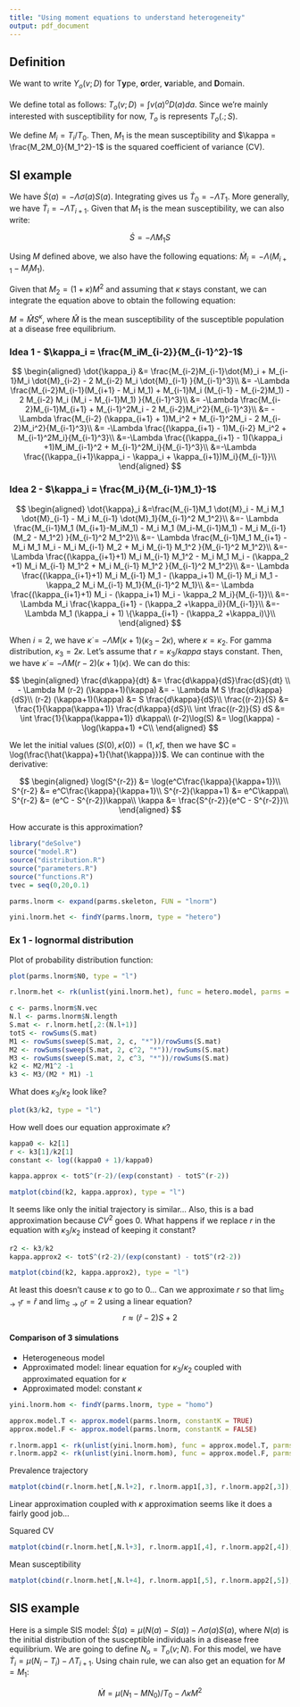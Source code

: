 ```yaml
---
title: "Using moment equations to understand heterogeneity"
output: pdf_document
---
```


## Definition

We want to write $Y_o(v;D)$ for T**y**pe, **o**rder, **v**ariable, and **D**omain.

We define total as follows: $T_o(v;D) = \int v(a)^o D(a) da$. Since we're mainly interested with susceptibility for now, $T_o$ is represents $T_o(.;S)$.

We define $M_i = T_i/T_0$. Then, $M_1$ is the mean susceptibility and $\kappa = \frac{M_2M_0}{M_1^2}-1$ is the squared coefficient of variance (CV).

## SI example

We have $\dot{S}(a) = - \Lambda \sigma(a) S(a)$. Integrating gives us $\dot{T}_0 = - \Lambda T_1$. More generally, we have $\dot{T}_i = - \Lambda T_{i+1}$. Given that $M_1$ is the mean susceptibility, we can also write:

$$
\dot{S} = - \Lambda M_1 S
$$

Using $M$ defined above, we also have the following equations: $\dot{M}_i = - \Lambda (M_{i+1} - M_i M_1)$.

Given that $M_2 = (1 + \kappa) M^2$ and assuming that $\kappa$ stays constant, we can integrate the equation above to obtain the following equation:

$M = \hat{M}S^\kappa$, where $\hat{M}$ is the mean susceptibility of the susceptible population at a disease free equilibrium.

### Idea 1 - $\kappa_i = \frac{M_iM_{i-2}}{M_{i-1}^2}-1$

$$
\begin{aligned}
\dot{\kappa_i} &= \frac{M_{i-2}M_{i-1}\dot{M}_i + M_{i-1}M_i \dot{M}_{i-2} - 2 M_{i-2} M_i \dot{M}_{i-1} }{M_{i-1}^3}\\
&= -\Lambda \frac{M_{i-2}M_{i-1}(M_{i+1} - M_i M_1) + M_{i-1}M_i (M_{i-1} - M_{i-2}M_1) - 2 M_{i-2} M_i (M_i - M_{i-1}M_1) }{M_{i-1}^3}\\
&= -\Lambda \frac{M_{i-2}M_{i-1}M_{i+1} + M_{i-1}^2M_i - 2 M_{i-2}M_i^2}{M_{i-1}^3}\\
&= -\Lambda \frac{M_{i-2} (\kappa_{i+1} + 1)M_i^2 + M_{i-1}^2M_i - 2 M_{i-2}M_i^2}{M_{i-1}^3}\\
&= -\Lambda \frac{(\kappa_{i+1} - 1)M_{i-2} M_i^2 + M_{i-1}^2M_i}{M_{i-1}^3}\\
&=-\Lambda \frac{(\kappa_{i+1} - 1)(\kappa_i +1)M_iM_{i-1}^2 + M_{i-1}^2M_i}{M_{i-1}^3}\\
&=-\Lambda \frac{(\kappa_{i+1}\kappa_i - \kappa_i + \kappa_{i+1})M_i}{M_{i-1}}\\
\end{aligned}
$$

### Idea 2 - $\kappa_i = \frac{M_i}{M_{i-1}M_1}-1$

$$
\begin{aligned}
\dot{\kappa}_i &=\frac{M_{i-1}M_1 \dot{M}_i - M_i M_1 \dot{M}_{i-1} - M_i M_{i-1} \dot{M}_1}{M_{i-1}^2 M_1^2}\\
&=- \Lambda \frac{M_{i-1}M_1 (M_{i+1}-M_iM_1) - M_i M_1 (M_i-M_{i-1}M_1) - M_i M_{i-1} (M_2 - M_1^2) }{M_{i-1}^2 M_1^2}\\
&=- \Lambda \frac{M_{i-1}M_1 M_{i+1} - M_i M_1 M_i - M_i M_{i-1} M_2 + M_i M_{i-1} M_1^2 }{M_{i-1}^2 M_1^2}\\
&=- \Lambda \frac{(\kappa_{i+1}+1) M_i M_{i-1} M_1^2  - M_i M_1 M_i - (\kappa_2 +1) M_i M_{i-1} M_1^2 + M_i M_{i-1} M_1^2 }{M_{i-1}^2 M_1^2}\\
&=- \Lambda \frac{(\kappa_{i+1}+1) M_i M_{i-1} M_1 - (\kappa_i+1) M_{i-1} M_i M_1 - \kappa_2 M_i M_{i-1} M_1}{M_{i-1}^2 M_1}\\
&=- \Lambda \frac{(\kappa_{i+1}+1) M_i - (\kappa_i+1) M_i - \kappa_2 M_i}{M_{i-1}}\\
&=- \Lambda M_i \frac{\kappa_{i+1} - (\kappa_2 +\kappa_i)}{M_{i-1}}\\
&=- \Lambda M_1 (\kappa_i + 1) \{\kappa_{i+1} - (\kappa_2 +\kappa_i)\}\\
\end{aligned}
$$

When $i = 2$, we have $\dot{\kappa} = - \Lambda M (\kappa+1)(\kappa_3 - 2 \kappa)$, where $\kappa = \kappa_2$. For gamma distribution, $\kappa_3 = 2 \kappa$. Let's assume that $r = \kappa_3/kappa$ stays constant. Then, we have $\dot{\kappa} = - \Lambda M (r-2) (\kappa+1)(\kappa)$. We can do this:

$$
\begin{aligned}
\frac{d\kappa}{dt} &= \frac{d\kappa}{dS}\frac{dS}{dt} \\
- \Lambda M (r-2) (\kappa+1)(\kappa) &= - \Lambda M S \frac{d\kappa}{dS}\\
(r-2) (\kappa+1)(\kappa) &= S \frac{d\kappa}{dS}\\
\frac{(r-2)}{S} &= \frac{1}{\kappa(\kappa+1)} \frac{d\kappa}{dS}\\
\int \frac{(r-2)}{S} dS &= \int \frac{1}{\kappa(\kappa+1)} d\kappa\\
(r-2)\log(S) &= \log(\kappa) - \log(\kappa+1) +C\\
\end{aligned}
$$

We let the initial values $(S(0) , \kappa(0)) = (1,\hat{\kappa})$, then we have $C = \log(\frac{\hat{\kappa}+1}{\hat{\kappa}})$. We can continue with the derivative:

$$
\begin{aligned}
\log(S^{r-2}) &= \log(e^C\frac{\kappa}{\kappa+1})\\
S^{r-2} &= e^C\frac{\kappa}{\kappa+1}\\
S^{r-2}(\kappa+1) &= e^C\kappa\\
S^{r-2} &= (e^C - S^{r-2})\kappa\\
\kappa &= \frac{S^{r-2}}{e^C - S^{r-2}}\\
\end{aligned}
$$

How accurate is this approximation?

```r
library("deSolve")
source("model.R")
source("distribution.R")
source("parameters.R")
source("functions.R")
tvec = seq(0,20,0.1)

parms.lnorm <- expand(parms.skeleton, FUN = "lnorm")

yini.lnorm.het <- findY(parms.lnorm, type = "hetero")
```

### Ex 1 - lognormal distribution

Plot of probability distribution function:

```r
plot(parms.lnorm$N0, type = "l")

```

```r
r.lnorm.het <- rk(unlist(yini.lnorm.het), func = hetero.model, parms = parms.lnorm, time = tvec)

c <- parms.lnorm$N.vec 
N.l <- parms.lnorm$N.length
S.mat <- r.lnorm.het[,2:(N.l+1)]
totS <- rowSums(S.mat)
M1 <- rowSums(sweep(S.mat, 2, c, "*"))/rowSums(S.mat)
M2 <- rowSums(sweep(S.mat, 2, c^2, "*"))/rowSums(S.mat)
M3 <- rowSums(sweep(S.mat, 2, c^3, "*"))/rowSums(S.mat)
k2 <- M2/M1^2 -1
k3 <- M3/(M2 * M1) -1
```

What does $\kappa_3/\kappa_2$ look like?

```r
plot(k3/k2, type = "l")
```

How well does our equation approximate $\kappa$?

```r
kappa0 <- k2[1]
r <- k3[1]/k2[1]
constant <- log((kappa0 + 1)/kappa0)

kappa.approx <- totS^(r-2)/(exp(constant) - totS^(r-2))

matplot(cbind(k2, kappa.approx), type = "l")
```

It seems like only the initial trajectory is similar... Also, this is a bad approximation because $CV^2$ goes 0. What happens if we replace $r$ in the equation with $\kappa_3/\kappa_2$ instead of keeping it constant?

```r
r2 <- k3/k2
kappa.approx2 <- totS^(r2-2)/(exp(constant) - totS^(r2-2))

matplot(cbind(k2, kappa.approx2), type = "l")

```

At least this doesn't cause $\kappa$ to go to 0... Can we approximate $r$ so that $\lim_{S\to 1} r = \hat{r}$ and $\lim_{S\to 0} r = 2$ using a linear equation? $$r \approx (\hat{r}-2)S + 2$$

#### Comparison of 3 simulations

- Heterogeneous model 
- Approximated model: linear equation for $\kappa_3/\kappa_2$ coupled with approximated equation for $\kappa$
- Approximated model: constant $\kappa$

```r
yini.lnorm.hom <- findY(parms.lnorm, type = "homo")

approx.model.T <- approx.model(parms.lnorm, constantK = TRUE)
approx.model.F <- approx.model(parms.lnorm, constantK = FALSE)

r.lnorm.app1 <- rk(unlist(yini.lnorm.hom), func = approx.model.T, parms = parms.lnorm, time = tvec)
r.lnorm.app2 <- rk(unlist(yini.lnorm.hom), func = approx.model.F, parms = parms.lnorm, time = tvec)
```

Prevalence trajectory

```r
matplot(cbind(r.lnorm.het[,N.l+2], r.lnorm.app1[,3], r.lnorm.app2[,3]), type = "l", lwd = 2)
```

Linear approximation coupled with $\kappa$ approximation seems like it does a fairly good job...

Squared CV

```r
matplot(cbind(r.lnorm.het[,N.l+3], r.lnorm.app1[,4], r.lnorm.app2[,4]),type = "l", lwd =2)
```

Mean susceptibility

```r
matplot(cbind(r.lnorm.het[,N.l+4], r.lnorm.app1[,5], r.lnorm.app2[,5]),type = "l", lwd=2)
```

## SIS example

Here is a simple SIS model: $\dot{S}(a) = \mu(N(a)-S(a)) - \Lambda \sigma(a) S(a)$, where $N(a)$ is the initial distribution of the susceptible individuals in a disease free equilibrium. We are going to define $N_o = T_o(v;N)$. For this model, we have $\dot{T}_i = \mu (N_i - T_i) - \Lambda T_{i+1}$. Using chain rule, we can also get an equation for $M = M_1$:

$$
\dot{M} = \mu(N_1 - M N_0)/T_0 - \Lambda \kappa M^2
$$

